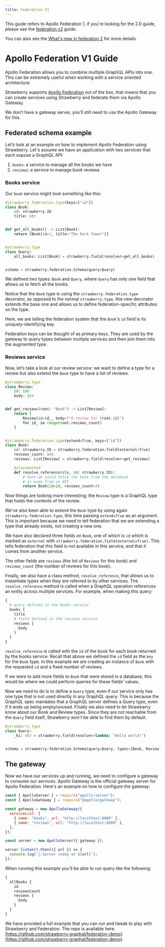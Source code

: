 ```yaml
---
title: Federation V1
---
```




<Warning>

This guide refers to Apollo Federation 1, if you're looking for the 2.0 guide,
please see the [federation v2](federation) guide.

You can also see the
[What's new in federation 2](https://www.apollographql.com/docs/federation/federation-2/new-in-federation-2/)
for more details.

</Warning>

# Apollo Federation V1 Guide

Apollo Federation allows you to combine multiple GraphQL APIs into one. This can
be extremely useful when working with a service oriented architecture.

Strawberry supports
[Apollo Federation](https://www.apollographql.com/docs/federation) out of the
box, that means that you can create services using Strawberry and federate them
via Apollo Gateway.

<Note>

We don’t have a gateway server, you’ll still need to use the Apollo Gateway for
this.

</Note>

## Federated schema example

Let’s look at an example on how to implement Apollo Federation using Strawberry.
Let's assume we have an application with two services that each expose a GraphQL
API:

1. `books`: a service to manage all the books we have
2. `reviews`: a service to manage book reviews

### Books service

Our `book` service might look something like this:

```python
@strawberry.federation.type(keys=["id"])
class Book:
    id: strawberry.ID
    title: str


def get_all_books() -> List[Book]:
    return [Book(id=1, title="The Dark Tower")]


@strawberry.type
class Query:
    all_books: List[Book] = strawberry.field(resolver=get_all_books)


schema = strawberry.federation.Schema(query=Query)
```

We defined two types: `Book` and `Query`, where `Query` has only one field that
allows us to fetch all the books.

Notice that the `Book` type is using the `strawberry.federation.type` decorator,
as opposed to the normal `strawberry.type`, this new decorator extends the base
one and allows us to define federation-specific attributes on the type.

Here, we are telling the federation system that the `Book`'s `id` field is its
uniquely-identifying key.

<Note>

Federation keys can be thought of as primary keys. They are used by the gateway
to query types between multiple services and then join them into the augmented
type.

</Note>

### Reviews service

Now, let’s take a look at our review service: we want to define a type for a
review but also extend the `Book` type to have a list of reviews.

```python
@strawberry.type
class Review:
    id: int
    body: str


def get_reviews(root: "Book") -> List[Review]:
    return [
        Review(id=id_, body=f"A review for {root.id}")
        for id_ in range(root.reviews_count)
    ]


@strawberry.federation.type(extend=True, keys=["id"])
class Book:
    id: strawberry.ID = strawberry.federation.field(external=True)
    reviews_count: int
    reviews: List[Review] = strawberry.field(resolver=get_reviews)

    @classmethod
    def resolve_reference(cls, id: strawberry.ID):
        # here we could fetch the book from the database
        # or even from an API
        return Book(id=id, reviews_count=3)
```

Now things are looking more interesting; the `Review` type is a GraphQL type
that holds the contents of the review.

We've also been able to extend the `Book` type by using again
`strawberry.federation.type`, this time passing `extend=True` as an argument.
This is important because we need to tell federation that we are extending a
type that already exists, not creating a new one.

We have also declared three fields on `Book`, one of which is `id` which is
marked as `external` with `strawberry.federation.field(external=True)`. This
tells federation that this field is not available in this service, and that it
comes from another service.

The other fields are `reviews` (the list of `Reviews` for this book) and
`reviews_count` (the number of reviews for this book).

Finally, we also have a class method, `resolve_reference`, that allows us to
instantiate types when they are referred to by other services. The
`resolve_reference` method is called when a GraphQL operation references an
entity across multiple services. For example, when making this query:

```graphql
{
  # query defined in the books service
  books {
    title
    # field defined in the reviews service
    reviews {
      body
    }
  }
}
```

`resolve_reference` is called with the `id` of the book for each book returned
by the books service. Recall that above we defined the `id` field as the `key`
for the `Book` type. In this example we are creating an instance of `Book` with
the requested `id` and a fixed number of reviews.

If we were to add more fields to `Book` that were stored in a database, this
would be where we could perform queries for these fields' values.

Now we need to do is to define a `Query` type, even if our service only has one
type that is not used directly in any GraphQL query. This is because the GraphQL
spec mandates that a GraphQL server defines a Query type, even if it ends up
being empty/unused. Finally we also need to let Strawberry know about our Book
and Review types. Since they are not reachable from the `Query` field itself,
Strawberry won't be able to find them by default.

```python
@strawberry.type
class Query:
    _hi: str = strawberry.field(resolver=lambda: "Hello world!")


schema = strawberry.federation.Schema(query=Query, types=[Book, Review])
```

## The gateway

Now we have our services up and running, we need to configure a gateway to
consume our services. Apollo Gateway is the official gateway server for Apollo
Federation. Here's an example on how to configure the gateway:

```js
const { ApolloServer } = require("apollo-server");
const { ApolloGateway } = require("@apollo/gateway");

const gateway = new ApolloGateway({
  serviceList: [
    { name: "books", url: "http://localhost:8000" },
    { name: "reviews", url: "http://localhost:8080" },
  ],
});

const server = new ApolloServer({ gateway });

server.listen().then(({ url }) => {
  console.log(`🚀 Server ready at ${url}`);
});
```

When running this example you'll be able to run query like the following:

```graphql
{
  allBooks {
    id
    reviewsCount
    reviews {
      body
    }
  }
}
```

We have provided a full example that you can run and tweak to play with
Strawberry and Federation. The repo is available here:
[https://github.com/strawberry-graphql/federation-demo](https://github.com/strawberry-graphql/federation-demo)
